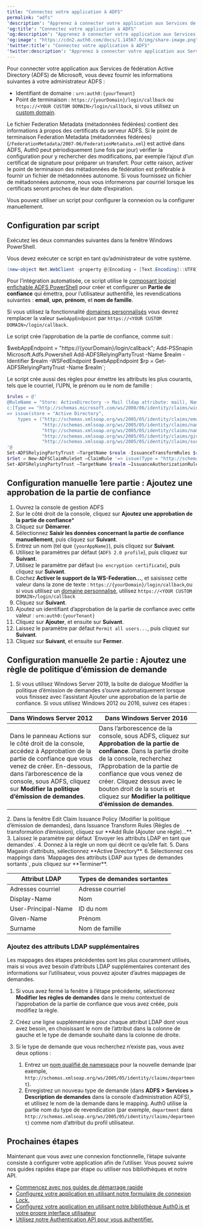 ```yaml
---
title: "Connectez votre application à ADFS"
permalink: "adfs"
'description': "Apprenez à connecter votre application aux Services de fédération Active Directory (ADFS) en utilisant des connexions d’entreprise."
'og:title': "Connectez votre application à ADFS"
'og:description': "Apprenez à connecter votre application aux Services de fédération Active Directory (ADFS) en utilisant des connexions d’entreprise."
'og:image': "https://cdn2.auth0.com/docs/1.14567.0/img/share-image.png"
'twitter:title': "Connectez votre application à ADFS"
'twitter:description': "Apprenez à connecter votre application aux Services de fédération Active Directory (ADFS) en utilisant des connexions d’entreprise."
---
```



Pour connecter votre application aux Services de fédération Active Directory (ADFS) de Microsoft, vous devez fournir les informations suivantes à votre administrateur ADFS :

* Identifiant de domaine : `urn:auth0:{yourTenant}`
* Point de terminaison : `https://{yourDomain}/login/callback` ou `https://<YOUR CUSTOM DOMAIN>/login/callback`, si vous utilisez un [custom domain](/docs/docs/fr-ca/customize/custom-domains).

<Card title="Métadonnées fédérées">

Le fichier Federation Metadata (métadonnées fédérées) contient des informations à propos des certificats du serveur ADFS. Si le point de terminaison Federation Metadata (métadonnées fédérées) (`/FederationMetadata/2007-06/FederationMetadata.xml`) est activé dans ADFS, Auth0 peut périodiquement (une fois par jour) vérifier la configuration pour y rechercher des modifications, par exemple l’ajout d’un certificat de signature pour préparer un transfert. Pour cette raison, activer le point de terminaison des métadonnées de fédération est préférable à fournir un fichier de métadonnées autonome. Si vous fournissez un fichier de métadonnées autonome, nous vous informerons par courriel lorsque les certificats seront proches de leur date d’expiration.

</Card>

Vous pouvez utiliser un script pour configurer la connexion ou la configurer manuellement.

## Configuration par script

Exécutez les deux commandes suivantes dans la fenêtre Windows PowerShell.

<Callout icon="file-lines" color="#0EA5E9" iconType="regular">

Vous devez exécuter ce script en tant qu’administrateur de votre système.

</Callout>

```powershell lines
(new-object Net.WebClient -property @{Encoding = [Text.Encoding]::UTF8}).DownloadString("https://raw.github.com/auth0/adfs-auth0/master/adfs.ps1") | iex
```


<AuthCodeBlock children={codeExample1} language="powershell" />

Pour l’intégration automatisée, ce script utilise le [composant logiciel enfichable ADFS PowerShell](http://technet.microsoft.com/en-us/library/adfs2-powershell-basics.aspx) pour créer et configurer un **Partie de confiance** qui émettra, pour l’utilisateur authentifié, les revendications suivantes : **email**, **upn**, **prénom**, et **nom de famille**.

<Callout icon="file-lines" color="#0EA5E9" iconType="regular">

Si vous utilisez la fonctionnalité [domaines personnalisés](/docs/docs/fr-ca/customize/custom-domains) vous devrez remplacer la valeur `$webAppEndpoint` par `https://<YOUR CUSTOM DOMAIN>/login/callback`.

</Callout>

Le script crée l’approbation de la partie de confiance, comme suit :

$webAppEndpoint = "https://{yourDomain}/login/callback";
Add-PSSnapin Microsoft.Adfs.Powershell
Add-ADFSRelyingPartyTrust -Name $realm -Identifier $realm -WSFedEndpoint $webAppEndpoint
$rp = Get-ADFSRelyingPartyTrust -Name $realm`;

<AuthCodeBlock children={codeExample2} language="powershell" />

Le script crée aussi des règles pour émettre les attributs les plus courants, tels que le courriel, l’UPN, le prénom ou le nom de famille :

```powershell lines
$rules = @'
@RuleName = "Store: ActiveDirectory -> Mail (ldap attribute: mail), Name (ldap attribute: displayName), Name ID (ldap attribute: userPrincipalName), GivenName (ldap attribute: givenName), Surname (ldap attribute: sn)"
c:[Type == "http://schemas.microsoft.com/ws/2008/06/identity/claims/windowsaccountname", Issuer == "AD AUTHORITY"]
=> issue(store = "Active Directory",
    types = ("http://schemas.xmlsoap.org/ws/2005/05/identity/claims/emailaddress",
             "http://schemas.xmlsoap.org/ws/2005/05/identity/claims/name",
             "http://schemas.xmlsoap.org/ws/2005/05/identity/claims/nameidentifier",
             "http://schemas.xmlsoap.org/ws/2005/05/identity/claims/givenname",
             "http://schemas.xmlsoap.org/ws/2005/05/identity/claims/surname"), query = ";mail,displayName,userPrincipalName,givenName,sn;{0}", param = c.Value);
'@
Set-ADFSRelyingPartyTrust –TargetName $realm -IssuanceTransformRules $rules
$rSet = New-ADFSClaimRuleSet –ClaimRule '=> issue(Type = "http://schemas.microsoft.com/authorization/claims/permit", Value = "true");'
Set-ADFSRelyingPartyTrust –TargetName $realm –IssuanceAuthorizationRules $rSet.ClaimRulesString
```

## Configuration manuelle 1ere partie : Ajoutez une approbation de la partie de confiance

1. Ouvrez la console de gestion ADFS
2. Sur le côté droit de la console, cliquez sur **Ajoutez une approbation de la partie de confiance**\*
3. Cliquez sur **Démarrer**.
4. Sélectionnez **Saisir les données concernant la partie de confiance manuellement**, puis cliquez sur **Suivant**.
5. Entrez un nom (tel que `{yourAppName}`), puis cliquez sur **Suivant**.
6. Utilisez le paramètres par défaut (`ADFS 2.0 profile`), puis cliquez sur **Suivant**.
7. Utilisez le paramètre par défaut (`no encryption certificate`), puis cliquez sur **Suivant**.
8. Cochez **Activer le support de la WS-Federation...**, et saisissez cette valeur dans la zone de texte :
   `https://{yourDomain}/login/callback`,ou si vous utilisez un [domaine personnalisé](/docs/docs/fr-ca/customize/custom-domains), utilisez `https://<YOUR CUSTOM DOMAIN>/login/callback`
9. Cliquez sur **Suivant**.
10. Ajoutez un identifiant d’approbation de la partie de confiance avec cette valeur :
    `urn:auth0:{yourTenant}`
11. Cliquez sur **Ajouter**, et ensuite sur **Suivant**.
12. Laissez le paramètre par défaut `Permit all users...`, puis cliquez sur **Suivant**.
13. Cliquez sur **Suivant**, et ensuite sur **Fermer**.

## Configuration manuelle 2e partie : Ajoutez une règle de politique d’émission de demande

1. Si vous utilisez Windows Server 2019, la boîte de dialogue Modifier la politique d’émission de demandes s’ouvre automatiquement lorsque vous finissez avec l’assistant Ajouter une approbation de la partie de confiance. Si vous utilisez Windows 2012 ou 2016, suivez ces étapes :

<table class="table"><thead>
<tr>
<th>Dans Windows Server 2012</th>
<th>Dans Windows Server 2016</th>
</tr>
</thead>
<tbody>
<tr>
<td>Dans le panneau Actions sur le côté droit de la console, accédez à Approbation de la partie de confiance que vous venez de créer. En-dessous, dans l’arborescence de la console, sous ADFS, cliquez sur <strong>Modifier la politique d’émission de demandes</strong>.</td>
<td>Dans l’arborescence de la console, sous ADFS, cliquez sur <strong>Approbation de la partie de confiance</strong>. Dans la partie droite de la console, recherchez l’Approbation de la partie de confiance que vous venez de créer. Cliquez dessus avec le bouton droit de la souris et cliquez sur <strong>Modifier la politique d’émission de demandes</strong>.</td>
</tr>
</tbody>
</table>
2. Dans la fenêtre Edit Claim Issuance Policy (Modifier la politique d’émission de demandes), dans Issuance Transform Rules (Règles de transformation d’émission), cliquez sur **Add Rule (Ajouter une règle)...**.
3. Laissez le paramètre par défaut `Envoyer les attributs LDAP en tant que demandes`.
4. Donnez à la règle un nom qui décrit ce qu’elle fait.
5. Dans Magasin d’attributs, sélectionnez **Active Directory**.
6. Sélectionnez ces mappings dans `Mappages des attributs LDAP aux types de demandes sortants`, puis cliquez sur **Terminer**.

<table class="table"><thead>
<tr>
<th>Attribut LDAP</th>
<th>Types de demandes sortantes</th>
</tr>
</thead>
<tbody>
<tr>
<td>Adresses courriel</td>
<td>Adresse courriel</td>
</tr>
<tr>
<td>Display-Name</td>
<td>Nom</td>
</tr>
<tr>
<td>User-Principal-Name</td>
<td>ID du nom</td>
</tr>
<tr>
<td>Given-Name</td>
<td>Prénom</td>
</tr>
<tr>
<td>Surname</td>
<td>Nom de famille</td>
</tr>
</tbody>
</table>

### Ajoutez des attributs LDAP supplémentaires

Les mappages des étapes précédentes sont les plus couramment utilisés, mais si vous avez besoin d’attributs LDAP supplémentaires contenant des informations sur l’utilisateur, vous pouvez ajouter d’autres mappages de demandes.

1. Si vous avez fermé la fenêtre à l’étape précédente, sélectionnez **Modifier les règles de demandes** dans le menu contextuel de l’approbation de la partie de confiance que vous avez créée, puis modifiez la règle.
2. Créez une ligne supplémentaire pour chaque attribut LDAP dont vous avez besoin, en choisissant le nom de l’attribut dans la colonne de gauche et le type de demande souhaité dans la colonne de droite.
3. Si le type de demande que vous recherchez n’existe pas, vous avez deux options :

   1. Entrez un [nom qualifié de namespace](/docs/docs/fr-ca/secure/tokens/json-web-tokens/create-custom-claims) pour la nouvelle demande (par exemple, `http://schemas.xmlsoap.org/ws/2005/05/identity/claims/department`).
   2. Enregistrez un nouveau type de demande (dans **ADFS > Services > Description de demandes** dans la console d’administration ADFS), et utilisez le nom de la demande dans le mapping.
      Auth0 utilise la partie nom du type de revendication (par exemple, `department` dans `http://schemas.xmlsoap.org/ws/2005/05/identity/claims/department`) comme nom d’attribut du profil utilisateur.

## Prochaines étapes

Maintenant que vous avez une connexion fonctionnelle, l’étape suivante consiste à configurer votre application afin de l’utiliser. Vous pouvez suivre nos guides rapides étape par étape ou utiliser nos bibliothèques et notre API.

* [Commencez avec nos guides de démarrage rapide](/docs/docs/fr-ca/quickstarts)
* [Configurez votre application en utilisant notre formulaire de connexion Lock.](/docs/docs/fr-ca/libraries/lock)
* [Configurez votre application en utilisant notre bibliothèque Auth0.js et votre propre interface utilisateur](/docs/docs/fr-ca/libraries/auth0js)
* [Utilisez notre Authentication API pour vous authentifier.](/docs/docs/fr-ca/api/authentication)